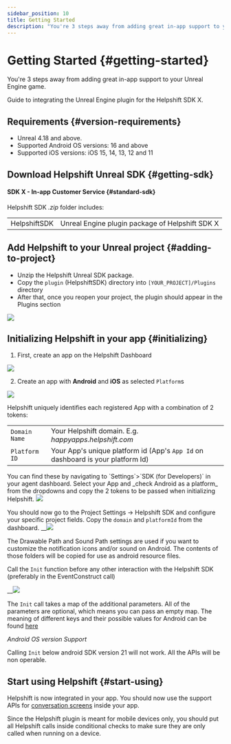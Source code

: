 ```yaml
---
sidebar_position: 10
title: Getting Started
description: "You're 3 steps away from adding great in-app support to your Unreal Engine game."
---
```






# Getting Started {#getting-started}

<Intro>

You're 3 steps away from adding great in-app support to your Unreal Engine game.


</Intro>


Guide to integrating the Unreal Engine plugin for the Helpshift SDK X.

## Requirements {#version-requirements}
*   Unreal 4.18 and above.
*   Supported Android OS versions: 16 and above
*   Supported iOS versions: iOS 15, 14, 13, 12 and 11


## Download Helpshift Unreal SDK  {#getting-sdk}


#### SDK X - In-app Customer Service {#standard-sdk}


<DownloadButton text="Download SDK" link="[% sdkx-unreal.sdk_url %]" classes="mb-4" />

Helpshift SDK *.zip* folder includes:

<div className="text-sm compact ">


| | |
|--|--|
|HelpshiftSDK| Unreal Engine plugin package of Helpshift SDK X|
</div>


## Add Helpshift to your Unreal project {#adding-to-project}

* Unzip the Helpshift Unreal SDK package.
* Copy the `plugin` (HelpshiftSDK) directory into `[YOUR_PROJECT]/Plugins` directory
* After that, once you reopen your project, the plugin should appear in the Plugins section 

<Image src="/static/books/unreal/plugin_section.png"  width="full" />  


## Initializing Helpshift in your app {#initializing}

1. First, create an app on the Helpshift Dashboard 
<Image src="/static/books/helpshiftx/add_app.png"  width="full" /> 

2. Create an app with **Android** and **iOS** as selected `Platform`s
<Image src="/static/books/helpshiftx/create_app_with_android_platform.png"  width="full" /> 

Helpshift uniquely identifies each registered App with a combination of 2 tokens:

<div className=" compact">


| | |
|--|--|
|<code>Domain Name</code>|  Your Helpshift domain. E.g. _happyapps.helpshift.com_|
|<code>Platform ID</code>| Your App's unique platform id (App's <code>App Id</code> on dashboard is your platform Id) |
</div>
You can find these by navigating to `Settings`>`SDK (for Developers)` in your agent dashboard.
Select your App and _check Android as a platform_ from the dropdowns and copy
the 2 tokens to be passed when initializing Helpshift.
<Image src="/static/books/helpshiftx/copy_install_keys.png"  width="full" /> 



You should now go to the Project Settings -> Helpshift SDK and configure your specific project fields. Copy the `domain` and `platformId` from the dashboard.
__<Image src="/static/books/unreal/plugin_settings.png"  width="full" />  

The Drawable Path and Sound Path settings are used if you want to customize the notification icons and/or sound on Android. The contents of those folders will be copied for use as android resource files.

Call the `Init` function before any other interaction with the Helpshift SDK (preferably in the EventConstruct call)

__<Image src="/static/books/unreal/init_call.png"  width="full" />  


The `Init` call takes a map of the additional parameters. All of the parameters are optional, which means you can pass an empty map. The meaning of different keys and their possible values for Android can be found [here](/sdkx-unreal/sdk-configuration)



<Admonition type="danger" title="Important">

*Android OS version Support*

Calling `Init` below android SDK version 21 will not work. All the APIs will be non operable.


</Admonition>


## Start using Helpshift {#start-using}

Helpshift is now integrated in your app. You should now use the support APIs for [conversation screens](/sdkx-unreal/support-tools#conversation-view) inside your app.


<Admonition type="info" title="Note">

Since the Helpshift plugin is meant for mobile devices only, you should put all Helpshift calls inside conditional checks to make sure they are only called when running on a device.

</Admonition>



